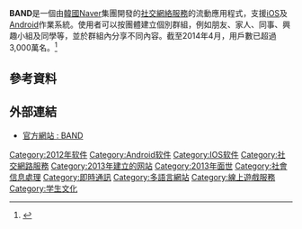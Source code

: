 {{NoteTA
|G1=IT
|1=zh-hans:上传; zh-hant:上載; zh-tw:上傳;}}
{{Infobox software
| logo                   = 2. BAND Icon.png
| logo_size              = 200px
| name                   = BAND
| developer              = [[Naver_(公司)|Naver]]
| operating system       = [[iOS|iOS]]<br>[[Android|Android]]
| language               = [[英語|英語]]<br>[[日語|日語]]<br>[[繁體中文|繁體中文]]<br>[[韓語|韓語]]<br>[[泰語|泰語]]<br> [[越南語|越南語]]<br>[[西班牙語|西班牙語]]
| genre                  = [[社交網絡服務|社交網絡服務]]<br>[[即時通訊|即時通訊]]
| licence                = [[專有|專有]]
| website                = {{URL|http://band.us}}
| latest release version = [[iOS|iOS]] 7.3.1 （{{start date and age|2019|05|25}}）<br>[[Android|Android]] 7.3.0.2 （{{start date and age|2019|05|23}}）
|working_state  = 活躍
|frequently_updated = yes
}}

'''BAND'''是一個由[[韓國|韓國]]Naver集團開發的[[社交網絡服務|社交網絡服務]]的流動應用程式，支援[[iOS|iOS]]及[[Android|Android]]作業系統。使用者可以按團體建立個別群組，例如朋友、家人、同事、興趣小組及同學等，並於群組內分享不同內容。截至2014年4月，用戶數已超過3,000萬名。<ref name="Band Hong Kong Blog:30million">{{cite web|last= |first= |title= BAND全球會員數突破3,000萬|url= http://bandhongkong.blogspot.hk/2014/05/band3000.html|accessdate= 13 June 2014|archive-date= 2014-07-14|archive-url= https://web.archive.org/web/20140714214239/http://bandhongkong.blogspot.hk/2014/05/band3000.html|dead-url= no}}</ref>

==參考資料==
{{reflist}}

== 外部連結 ==
* [http://band.us 官方網站 : BAND]{{Wayback|url=http://band.us/ |date=20150128052053 }}

{{Z Holdings Corporation}}
{{Naver Navbox}}
{{Online social networking}}


[[Category:2012年软件|Category:2012年软件]]
[[Category:Android软件|Category:Android软件]]
[[Category:IOS软件|Category:IOS软件]]
[[Category:社交網路服務|Category:社交網路服務]]
[[Category:2013年建立的网站|Category:2013年建立的网站]]
[[Category:2013年面世|Category:2013年面世]]
[[Category:社會信息處理|Category:社會信息處理]]
[[Category:即時通訊|Category:即時通訊]]
[[Category:多語言網站|Category:多語言網站]]
[[Category:線上遊戲服務|Category:線上遊戲服務]]
[[Category:学生文化|Category:学生文化]]